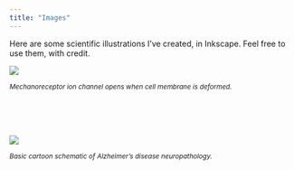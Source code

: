 ```yaml
---
title: "Images"
---
```


Here are some scientific illustrations I've created, in Inkscape. Feel free to use them, with credit.

![ ](images/mechanotransduction.png){fig-alt="cartoon image of a mechanoreceptive ion channel in closed and open conformation" fig-align="center"}

~*Mechanoreceptor\ ion\ channel\ opens\ when\ cell\ membrane\ is\ deformed.*~

\
\
\

![](images/AD%20schematic2019.png){fig-alt="A basic cartoon schematic to show the pathology of Alzheimer's disease. Specifically, the inflammatory glial response includes activated microglia and astrocytes. The neurofibrillary tau tangles are interneuronal, and the amyloid plaques, surrounded by diffuse halos of amyloid-Beta, are extracellular." fig-align="center"}

^*Basic\ cartoon\ schematic\ of\ Alzheimer's\ disease\ neuropathology.*^

